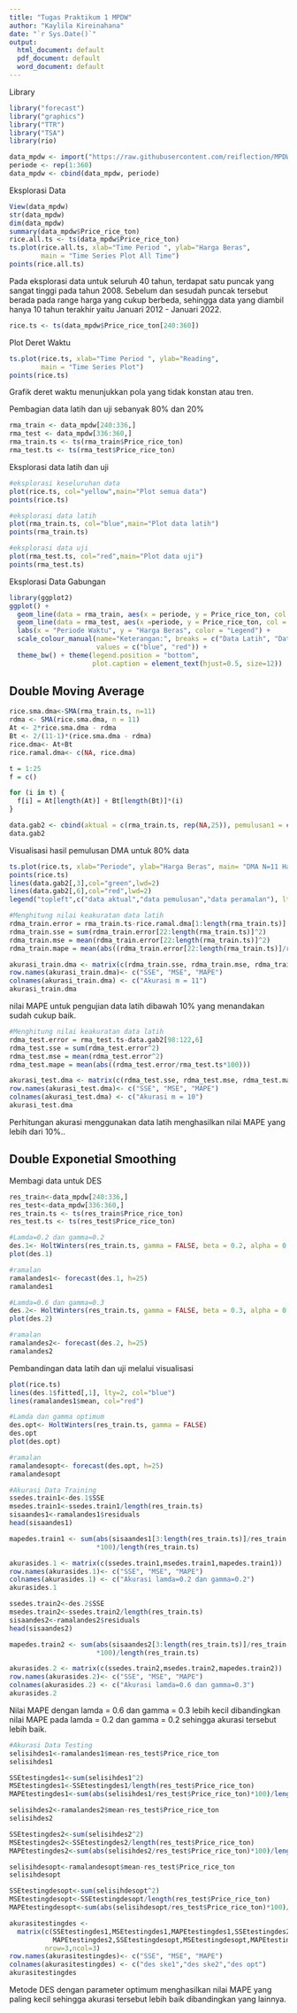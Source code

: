 ```yaml
---
title: "Tugas Praktikum 1 MPDW"
author: "Kaylila Kireinahana"
date: "`r Sys.Date()`"
output: 
  html_document: default
  pdf_document: default
  word_document: default
---
```


Library

```r
library("forecast")
library("graphics")
library("TTR")
library("TSA")
library(rio)

```

```r
data_mpdw <- import("https://raw.githubusercontent.com/reiflection/MPDW/main/Data/Cerial%20Prices.csv")
periode <- rep(1:360)
data_mpdw <- cbind(data_mpdw, periode)
```

Eksplorasi Data

```r
View(data_mpdw)
str(data_mpdw)
dim(data_mpdw)
summary(data_mpdw$Price_rice_ton)
rice.all.ts <- ts(data_mpdw$Price_rice_ton)
ts.plot(rice.all.ts, xlab="Time Period ", ylab="Harga Beras", 
        main = "Time Series Plot All Time")
points(rice.all.ts)
```

Pada eksplorasi data untuk seluruh 40 tahun, terdapat satu puncak yang sangat tinggi pada tahun 2008. Sebelum dan sesudah puncak tersebut berada pada range harga yang cukup berbeda, sehingga data yang diambil hanya 10 tahun terakhir yaitu Januari 2012 - Januari 2022.

```r
rice.ts <- ts(data_mpdw$Price_rice_ton[240:360])
```

Plot Deret Waktu

```r
ts.plot(rice.ts, xlab="Time Period ", ylab="Reading", 
        main = "Time Series Plot")
points(rice.ts)
```

Grafik deret waktu menunjukkan pola yang tidak konstan atau tren.

Pembagian data latih dan uji sebanyak 80% dan 20%

```r
rma_train <- data_mpdw[240:336,]
rma_test <- data_mpdw[336:360,]
rma_train.ts <- ts(rma_train$Price_rice_ton)
rma_test.ts <- ts(rma_test$Price_rice_ton)
```

Eksplorasi data latih dan uji

```r
#eksplorasi keseluruhan data
plot(rice.ts, col="yellow",main="Plot semua data")
points(rice.ts)

#eksplorasi data latih
plot(rma_train.ts, col="blue",main="Plot data latih")
points(rma_train.ts)

#eksplorasi data uji
plot(rma_test.ts, col="red",main="Plot data uji")
points(rma_test.ts)
```

Eksplorasi Data Gabungan

```r
library(ggplot2)
ggplot() + 
  geom_line(data = rma_train, aes(x = periode, y = Price_rice_ton, col = "Data Latih")) +
  geom_line(data = rma_test, aes(x =periode, y = Price_rice_ton, col = "Data Uji")) +
  labs(x = "Periode Waktu", y = "Harga Beras", color = "Legend") +
  scale_colour_manual(name="Keterangan:", breaks = c("Data Latih", "Data Uji"),
                      values = c("blue", "red")) + 
  theme_bw() + theme(legend.position = "bottom",
                     plot.caption = element_text(hjust=0.5, size=12))
```

## Double Moving Average

```r
rice.sma.dma<-SMA(rma_train.ts, n=11)
rdma <- SMA(rice.sma.dma, n = 11)
At <- 2*rice.sma.dma - rdma
Bt <- 2/(11-1)*(rice.sma.dma - rdma)
rice.dma<- At+Bt
rice.ramal.dma<- c(NA, rice.dma)

t = 1:25
f = c()

for (i in t) {
  f[i] = At[length(At)] + Bt[length(Bt)]*(i)
}

data.gab2 <- cbind(aktual = c(rma_train.ts, rep(NA,25)), pemulusan1 = c(rice.sma.dma, rep(NA,25)), pemulusan2 = c(rice.dma, rep(NA,25)),At = c(At, rep(NA,25)), Bt = c(Bt,rep(NA,25)),ramalan = c(rice.ramal.dma, f[-1]))
data.gab2
```

Visualisasi hasil pemulusan DMA untuk 80% data

```r
ts.plot(rice.ts, xlab="Periode", ylab="Harga Beras", main= "DMA N=11 Harga Beras")
points(rice.ts)
lines(data.gab2[,3],col="green",lwd=2)
lines(data.gab2[,6],col="red",lwd=2)
legend("topleft",c("data aktual","data pemulusan","data peramalan"), lty=8, col=c("black","green","red"), cex=0.8)
```

```r
#Menghitung nilai keakuratan data latih
rdma_train.error = rma_train.ts-rice.ramal.dma[1:length(rma_train.ts)]
rdma_train.sse = sum(rdma_train.error[22:length(rma_train.ts)]^2)
rdma_train.mse = mean(rdma_train.error[22:length(rma_train.ts)]^2)
rdma_train.mape = mean(abs((rdma_train.error[22:length(rma_train.ts)]/rma_train.ts[22:length(rma_train.ts)])*100))

akurasi_train.dma <- matrix(c(rdma_train.sse, rdma_train.mse, rdma_train.mape))
row.names(akurasi_train.dma)<- c("SSE", "MSE", "MAPE")
colnames(akurasi_train.dma) <- c("Akurasi m = 11")
akurasi_train.dma
```

nilai MAPE untuk pengujian data latih dibawah 10% yang menandakan sudah cukup baik.

```r
#Menghitung nilai keakuratan data latih
rdma_test.error = rma_test.ts-data.gab2[98:122,6]
rdma_test.sse = sum(rdma_test.error^2)
rdma_test.mse = mean(rdma_test.error^2)
rdma_test.mape = mean(abs((rdma_test.error/rma_test.ts*100)))

akurasi_test.dma <- matrix(c(rdma_test.sse, rdma_test.mse, rdma_test.mape))
row.names(akurasi_test.dma)<- c("SSE", "MSE", "MAPE")
colnames(akurasi_test.dma) <- c("Akurasi m = 10")
akurasi_test.dma
```

Perhitungan akurasi menggunakan data latih menghasilkan nilai MAPE yang lebih dari 10%..

## Double Exponetial Smoothing

Membagi data untuk DES

```r
res_train<-data_mpdw[240:336,]
res_test<-data_mpdw[336:360,]
res_train.ts <- ts(res_train$Price_rice_ton)
res_test.ts <- ts(res_test$Price_rice_ton)
```

```r
#Lamda=0.2 dan gamma=0.2
des.1<- HoltWinters(res_train.ts, gamma = FALSE, beta = 0.2, alpha = 0.2)
plot(des.1)

#ramalan
ramalandes1<- forecast(des.1, h=25)
ramalandes1

#Lamda=0.6 dan gamma=0.3
des.2<- HoltWinters(res_train.ts, gamma = FALSE, beta = 0.3, alpha = 0.6)
plot(des.2)

#ramalan
ramalandes2<- forecast(des.2, h=25)
ramalandes2
```

Pembandingan data latih dan uji melalui visualisasi

```r
plot(rice.ts)
lines(des.1$fitted[,1], lty=2, col="blue")
lines(ramalandes1$mean, col="red")
```

```r
#Lamda dan gamma optimum
des.opt<- HoltWinters(res_train.ts, gamma = FALSE)
des.opt
plot(des.opt)

#ramalan
ramalandesopt<- forecast(des.opt, h=25)
ramalandesopt
```

```r
#Akurasi Data Training
ssedes.train1<-des.1$SSE
msedes.train1<-ssedes.train1/length(res_train.ts)
sisaandes1<-ramalandes1$residuals
head(sisaandes1)

mapedes.train1 <- sum(abs(sisaandes1[3:length(res_train.ts)]/res_train.ts[3:length(res_train.ts)])
                      *100)/length(res_train.ts)

akurasides.1 <- matrix(c(ssedes.train1,msedes.train1,mapedes.train1))
row.names(akurasides.1)<- c("SSE", "MSE", "MAPE")
colnames(akurasides.1) <- c("Akurasi lamda=0.2 dan gamma=0.2")
akurasides.1

ssedes.train2<-des.2$SSE
msedes.train2<-ssedes.train2/length(res_train.ts)
sisaandes2<-ramalandes2$residuals
head(sisaandes2)

mapedes.train2 <- sum(abs(sisaandes2[3:length(res_train.ts)]/res_train.ts[3:length(res_train.ts)])
                      *100)/length(res_train.ts)

akurasides.2 <- matrix(c(ssedes.train2,msedes.train2,mapedes.train2))
row.names(akurasides.2)<- c("SSE", "MSE", "MAPE")
colnames(akurasides.2) <- c("Akurasi lamda=0.6 dan gamma=0.3")
akurasides.2
```

Nilai MAPE dengan lamda = 0.6 dan gamma = 0.3 lebih kecil dibandingkan nilai MAPE pada lamda = 0.2 dan gamma = 0.2 sehingga akurasi tersebut lebih baik.

```r
#Akurasi Data Testing
selisihdes1<-ramalandes1$mean-res_test$Price_rice_ton
selisihdes1

SSEtestingdes1<-sum(selisihdes1^2)
MSEtestingdes1<-SSEtestingdes1/length(res_test$Price_rice_ton)
MAPEtestingdes1<-sum(abs(selisihdes1/res_test$Price_rice_ton)*100)/length(res_test$Price_rice_ton)

selisihdes2<-ramalandes2$mean-res_test$Price_rice_ton
selisihdes2

SSEtestingdes2<-sum(selisihdes2^2)
MSEtestingdes2<-SSEtestingdes2/length(res_test$Price_rice_ton)
MAPEtestingdes2<-sum(abs(selisihdes2/res_test$Price_rice_ton)*100)/length(res_test$Price_rice_ton)

selisihdesopt<-ramalandesopt$mean-res_test$Price_rice_ton
selisihdesopt

SSEtestingdesopt<-sum(selisihdesopt^2)
MSEtestingdesopt<-SSEtestingdesopt/length(res_test$Price_rice_ton)
MAPEtestingdesopt<-sum(abs(selisihdesopt/res_test$Price_rice_ton)*100)/length(res_test$Price_rice_ton)

akurasitestingdes <-
  matrix(c(SSEtestingdes1,MSEtestingdes1,MAPEtestingdes1,SSEtestingdes2,MSEtestingdes2,
           MAPEtestingdes2,SSEtestingdesopt,MSEtestingdesopt,MAPEtestingdesopt),
         nrow=3,ncol=3)
row.names(akurasitestingdes)<- c("SSE", "MSE", "MAPE")
colnames(akurasitestingdes) <- c("des ske1","des ske2","des opt")
akurasitestingdes
```

Metode DES dengan parameter optimum menghasilkan nilai MAPE yang paling kecil sehingga akurasi tersebut lebih baik dibandingkan yang lainnya.
